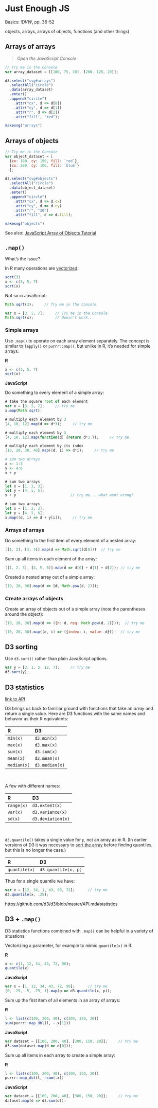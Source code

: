 # Just Enough JS <i class="fab fa-js-square"></i>

<script src="https://d3js.org/d3.v7.js"></script>

Basics: *IDVW*, pp. 36-52

objects, arrays, arrays of objects, functions (and other things)

## Arrays of arrays

> <i class="fa fa-hand-o-right"></i> *Open the JavaScript Console* <i class="fa fa-terminal"></i>


``` js
// try me in the Console 
var array_dataset = [[100, 75, 30], [200, 125, 20]];

d3.select("svg#arrays")
  .selectAll("circle")
  .data(array_dataset)
  .enter()
  .append("circle")
    .attr("cx", d => d[0])
    .attr("cy", d => d[1])
    .attr("r", d => d[2])
    .attr("fill", "red");
```

```r
makesvg("arrays")
```


## Arrays of objects

``` js
// Try me in the Console
var object_dataset = [
  {cx: 100, cy: 150, fill: `red`},
  {cx: 200, cy: 100, fill: `blue`}
  ];

d3.select("svg#objects")
  .selectAll("circle")
  .data(object_dataset)
  .enter()
  .append("circle")
    .attr("cx", d => d.cx)
    .attr("cy", d => d.cy)
    .attr("r", "30")
    .attr("fill", d => d.fill);
```

```r
makesvg("objects")
```

See also: [JavaScript Array of Objects Tutorial](https://www.freecodecamp.org/news/javascript-array-of-objects-tutorial-how-to-create-update-and-loop-through-objects-using-js-array-methods/)

## `.map()`

What's the issue?

In R many operations are [vectorized](https://bookdown.org/rdpeng/rprogdatascience/vectorized-operations.html){target="_blank"}:

```r
sqrt(3)
x <- c(3, 5, 7)
sqrt(x)
```

Not so in JavaScript:

``` js
Math.sqrt(3);     // Try me in the Console
```

``` js
var x = [3, 5, 7];     // Try me in the Console
Math.sqrt(x);          // Doesn't work...
```

### Simple arrays

Use `.map()` to operate on each array element separately. The concept is similar to `lapply()` or `purrr::map()`, but unlike in R, it's needed for simple arrays.

**R**

```r
x <- c(3, 5, 7)
sqrt(x)
```

**JavaScript**

Do something to every element of a simple array:

``` js
# take the square root of each element
var x = [3, 5, 7];     // try me
x.map(Math.sqrt);
```

``` js
# multiply each element by 3
[4, 10, 12].map(d => d*3);     // try me
```

``` js
# multiply each element by 3
[4, 10, 12].map(function(d) {return d*3;});     // try me
```

``` js
# multiply each element by its index
[10, 20, 30, 40].map((d, i) => d*i);     // try me
```

```r
# sum two arrays
x <- 1:3
y <- 4:6
x + y
```

``` js
# sum two arrays
let x = [1, 2, 3];
let y = [4, 5, 6];
x + y                         // try me... what went wrong?
```

``` js
# sum two arrays
let x = [1, 2, 3];
let y = [4, 5, 6];
x.map((d, i) => d + y[i]);     // try me
```


### Arrays of arrays

Do something to the first item of every element of a nested array:

``` js
[[1, 2], [3, 4]].map(d => Math.sqrt(d[0]))  // try me
```

Sum up all items in each element of the array:

``` js
[[1, 2, 3], [4, 5, 6]].map(d => d[0] + d[1] + d[2]); // try me
```

Created a nested array out of a simple array:

``` js
[10, 20, 30].map(d => [d, Math.pow(d, 2)]);
```

### Create arrays of objects

Create an array of objects out of a simple array (note the parentheses around the object):

``` js
[10, 20, 30].map(d => ({n: d, nsq: Math.pow(d, 2)}));  // try me
```

``` js
[10, 20, 30].map((d, i) => ({index: i, value: d}));  // try me
```

## D3 sorting

Use `d3.sort()` rather than plain JavaScript options.

``` js
var y = [3, 1, 5, 12, 7];     // try me
d3.sort(y);
```

## D3 statistics

[link to API](https://github.com/d3/d3-array/blob/v1.2.4/README.md#statistics){target="_blank"}

D3 brings us back to familiar ground with functions that take an *array* and return a single value. Here are D3 functions with the same names and behavior as their R equivalents:


|R|D3|
|:-|:-|
|`min(x)`|`d3.min(x)`|
|`max(x)`|`d3.max(x)`|
|`sum(x)`|`d3.sum(x)`|
|`mean(x)`|`d3.mean(x)`|
|`median(x)`|`d3.median(x)`|

<br>

A few with different names:

|R|D3|
|:-|:-|
|`range(x)`|`d3.extent(x)`|
|`var(x)`|`d3.variance(x)`|
|`sd(x)`|`d3.deviation(x)`|


<br>

`d3.quantile()` takes a single value for `p`, not an array as in R. (In earlier versions of D3 it was necessary to [sort the array](just-enough-js.html#sorting) before finding quantiles, but this is no longer the case.)


|R|D3|
|:-|:-|
|`quantile(x)`|`d3.quantile(x, p)`|

Thus for a single quantile we have:

``` js
var x = [12, 34, 1, 43, 90, 72];      // try me
d3.quantile(x, .25);
```

https://github.com/d3/d3/blob/master/API.md#statistics


## D3 + `.map()`

D3 statistics functions combined with `.map()` can be helpful in a variety of situations.

Vectorizing a parameter, for example to mimic `quantile(x)` in R:


**R**

```r
x <- c(1, 12, 34, 43, 72, 90);  
quantile(x)
```


**JavaScript**

``` js
var x = [1, 12, 34, 43, 72, 90];      // try me
[0, .25, .5, .75, 1].map(p => d3.quantile(x, p));
```


Sum up the first item of all elements in an array of arrays:

**R**

```r
l <- list(c(100, 200, 40), c(300, 150, 20))
sum(purrr::map_dbl(l, ~.x[1]))
```

**JavaScript**

``` js
var dataset = [[100, 200, 40], [300, 150, 20]];     // try me
d3.sum(dataset.map(d => d[0]));
```



Sum up all items in each array to create a simple array:

**R**

```r
l <- list(c(100, 200, 40), c(300, 150, 20))
purrr::map_dbl(l, ~sum(.x))
```

**JavaScript**

``` js
var dataset = [[100, 200, 40], [300, 150, 20]];     // try me
dataset.map(d => d3.sum(d));
```

